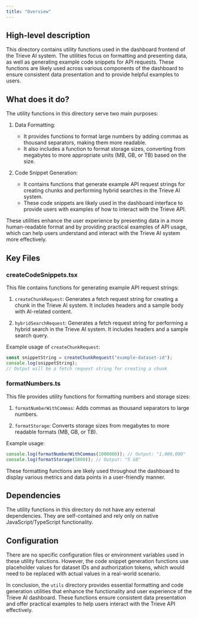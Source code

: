 ```yaml
---
title: "Overview"
---
```


## High-level description
This directory contains utility functions used in the dashboard frontend of the Trieve AI system. The utilities focus on formatting and presenting data, as well as generating example code snippets for API requests. These functions are likely used across various components of the dashboard to ensure consistent data presentation and to provide helpful examples to users.

## What does it do?
The utility functions in this directory serve two main purposes:

1. Data Formatting: 
   - It provides functions to format large numbers by adding commas as thousand separators, making them more readable.
   - It also includes a function to format storage sizes, converting from megabytes to more appropriate units (MB, GB, or TB) based on the size.

2. Code Snippet Generation:
   - It contains functions that generate example API request strings for creating chunks and performing hybrid searches in the Trieve AI system.
   - These code snippets are likely used in the dashboard interface to provide users with examples of how to interact with the Trieve API.

These utilities enhance the user experience by presenting data in a more human-readable format and by providing practical examples of API usage, which can help users understand and interact with the Trieve AI system more effectively.

## Key Files

### createCodeSnippets.tsx
This file contains functions for generating example API request strings:

1. `createChunkRequest`: Generates a fetch request string for creating a chunk in the Trieve AI system. It includes headers and a sample body with AI-related content.

2. `hybridSearchRequest`: Generates a fetch request string for performing a hybrid search in the Trieve AI system. It includes headers and a sample search query.

Example usage of `createChunkRequest`:

```javascript
const snippetString = createChunkRequest("example-dataset-id");
console.log(snippetString);
// Output will be a fetch request string for creating a chunk
```

### formatNumbers.ts
This file provides utility functions for formatting numbers and storage sizes:

1. `formatNumberWithCommas`: Adds commas as thousand separators to large numbers.

2. `formatStorage`: Converts storage sizes from megabytes to more readable formats (MB, GB, or TB).

Example usage:

```typescript
console.log(formatNumberWithCommas(1000000)); // Output: "1,000,000"
console.log(formatStorage(5000)); // Output: "5 GB"
```

These formatting functions are likely used throughout the dashboard to display various metrics and data points in a user-friendly manner.

## Dependencies
The utility functions in this directory do not have any external dependencies. They are self-contained and rely only on native JavaScript/TypeScript functionality.

## Configuration
There are no specific configuration files or environment variables used in these utility functions. However, the code snippet generation functions use placeholder values for dataset IDs and authorization tokens, which would need to be replaced with actual values in a real-world scenario.

In conclusion, the `utils` directory provides essential formatting and code generation utilities that enhance the functionality and user experience of the Trieve AI dashboard. These functions ensure consistent data presentation and offer practical examples to help users interact with the Trieve API effectively.